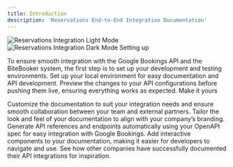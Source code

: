 ```yaml
---
title: Introduction
description: 'Reservations End-to-End Integration Documentation'
---
```


<img className="block dark:hidden" src="/images/hero-light.svg" alt="Reservations Integration Light Mode" /> <img className="hidden dark:block" src="/images/hero-dark.svg" alt="Reservations Integration Dark Mode" />
Setting up

To ensure smooth integration with the Google Bookings API and the BiteBooker system, the first step is to set up your development and testing environments.
<CardGroup cols={2}> <Card title="Edit Your Docs" icon="pen-to-square" href="https://mintlify.com/docs/quickstart" > Set up your local environment for easy documentation and API development. </Card> <Card title="Preview Changes" icon="image" href="https://mintlify.com/docs/development" > Preview the changes to your API configurations before pushing them live, ensuring everything works as expected. </Card> </CardGroup>
Make it yours

Customize the documentation to suit your integration needs and ensure smooth collaboration between your team and external partners.
<CardGroup cols={2}> <Card title="Customize Style" icon="palette" href="https://mintlify.com/docs/settings/global" > Tailor the look and feel of your documentation to align with your company’s branding. </Card> <Card title="Reference APIs" icon="code" href="https://mintlify.com/docs/api-playground/openapi" > Generate API references and endpoints automatically using your OpenAPI spec for easy integration with Google Bookings. </Card> <Card title="Add Components" icon="screwdriver-wrench" href="https://mintlify.com/docs/components/accordion" > Add interactive components to your documentation, making it easier for developers to navigate and use. </Card> <Card title="Get Inspiration" icon="stars" href="https://mintlify.com/customers" > See how other companies have successfully documented their API integrations for inspiration. </Card> </CardGroup>
